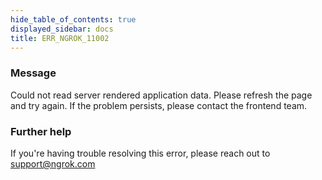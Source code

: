 ```yaml
---
hide_table_of_contents: true
displayed_sidebar: docs
title: ERR_NGROK_11002
---
```




### Message

Could not read server rendered application data. Please refresh the page and try again. If the problem persists, please contact the frontend team.

<ErrorDetails error="err_ngrok_11002" />

### Further help

If you're having trouble resolving this error, please reach out to [support@ngrok.com](mailto:support@ngrok.com?subject=Help%20with%20ERR_NGROK_11002)
